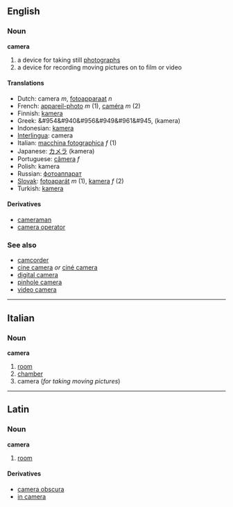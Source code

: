 ==English==
=== Noun ===
'''camera'''

#a device for taking still [[photograph]]s
#a device for recording moving pictures on to film or video

====Translations====
*Dutch: camera ''m'', [[fotoapparaat]] ''n''
*French: [[appareil-photo]] ''m'' (1), [[caméra]] ''m'' (2)
*Finnish: [[kamera]]
*Greek: &#954&#940&#956&#949&#961&#945, (kamera)
*Indonesian: [[kamera]]
*[[Interlingua]]: camera
*Italian: [[macchina fotographica]] ''f'' (1)
*Japanese: [[カメラ]] (kamera)
*Portuguese: [[câmera]] ''f''
*Polish: kamera
*Russian: [[фотоаппарат]]
*[[Slovak]]: [[fotoaparát]] ''m'' (1), [[kamera]] ''f'' (2)
*Turkish: [[kamera]]

====Derivatives====
*[[cameraman]]
*[[camera operator]]

===See also===
*[[camcorder]]
*[[cine camera]] ''or'' [[ciné camera]]
*[[digital camera]]
*[[pinhole camera]]
*[[video camera]]

----

==Italian==
===Noun===
'''camera'''

#[[room]]
#[[chamber]]
#camera (''for taking moving pictures'')

----
==Latin==
===Noun===
'''camera'''

#[[room]]

====Derivatives====
*[[camera obscura]]
*[[in camera]]
